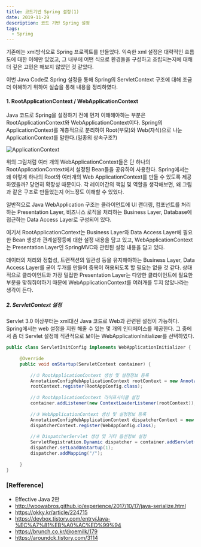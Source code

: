 ```yaml
---
title: 코드기반 Spring 설정(1)
date: 2019-11-29
description: 코드 기반 Spring 설정
tags:
  - Spring
---  
```

 
 기존에는 xml방식으로 Spring 프로젝트를 만들었다. 익숙한 xml 설정은 대략적인 흐름도에 대한 이해만 있었고, 
 그 내부에 어떤 식으로 환경들을 구성하고 조립되는지에 대해 더 깊은 고민은 해보지 않았던 것 같았다.

이번 Java Code로 Spring 설정을 통해 Spring의 ServletContext 구조에 대해 조금 더 이해하기 위하여 실습을 통해
내용을 정리하였다. 

#### 1. RootApplicationContext / WebApplicationContext

 Java 코드로 Spring을 설정하기 전에 먼저 이해해야하는 부분은 RootApplicationContext와 WebApplicationContext이다. 
 Spring의 ApplicationContext를 계층적으로 분리하여 Root(부모)와 Web(자식)으로 나눈 ApplicationContext를 말한다.(일종의 상속구조?)

 ![ApplicationContext](../applicationContext_setup/applicationContext.png)

위의 그림처럼 여러 개의 WebApplicationContext들은 단 하나의 RootApplicationContext에서 설정된 Bean들을 공유하여 사용한다. 
Spring에서는 왜 이렇게 하나의 Root와 여러개의 Web ApplicationContext를 만들 수 있도록 제공하였을까?
당연히 확장성 때문이다. 각 레이어간의 책임 및 역할을 생각해보면, 왜 그림과 같은 구조로 만들었는지 어느정도 이해할 수 있었다.

일반적으로 Java WebApplication 구조는 클라이언트에 UI 랜더링, 컴포넌트를 처리하는 Presentation Layer, 
비즈니스 로직을 처리하는 Business Layer, Database에 접근하는 Data Access Layer로 구성되어 있다. 

여기서 RootApplicationContext는 Business Layer와 Data Access Layer에 필요한 Bean 생성과 관계설정등에 대한 설정 내용을 담고 있고, 
WebApplicationContext는 Presentation Layer인 SpringMVC와 관련된 설정 내용을 담고 있다.


 데이터의 처리와 정합성, 트랜잭션의 일관성 등을 유지해야하는 Business Layer, Data Access Layer를 굳이 두개를 만들어 중복이 허용되도록 할 필요는 없을 것 같다.
상대적으로 클라이언트와 가장 밀접한 Presentation Layer는 다양한 클라이언트에 필요한 부분을 맞춰줘야하기 때문에 WebApplicationContext를 
여러개를 두지 않았나라는 생각이 든다.


##### 2. ServletContext 설정
Servlet 3.0 이상부터는 xml대신 Java 코드로 Web과 관련된 설정이 가능하다. 
Spring에서는 web 설정을 지원 해줄 수 있는 몇 개의 인터페이스를 제공한다. 그 중에서 좀 더 Servlet 설정에 직관적으로 보이는 WebApplicationInitializer를 선택하였다.

~~~java
public class ServletInitConfig implements WebApplicationInitializer {
 
     @Override
     public void onStartup(ServletContext container) {
 
         //① RootApplicationContext 생성 및 설정정보 등록
         AnnotationConfigWebApplicationContext rootContext = new AnnotationConfigWebApplicationContext();
         rootContext.register(RootAppConfig.class);
 
         //② RootApplicationContext 라이프사이클 설정
         container.addListener(new ContextLoaderListener(rootContext));
 
         //③ WebApplicationContext 생성 및 설정정보 등록
         AnnotationConfigWebApplicationContext dispatcherContext = new AnnotationConfigWebApplicationContext();
         dispatcherContext.register(WebAppConfig.class);
 
         //④ DispatcherServlet 생성 및 기타 옵션정보 설정
         ServletRegistration.Dynamic dispatcher = container.addServlet("dispatcher", new DispatcherServlet(dispatcherContext));
         dispatcher.setLoadOnStartup(1);
         dispatcher.addMapping("/");
        
     }
}
~~~


### [Refference]
- Effective Java 2판
- http://woowabros.github.io/experience/2017/10/17/java-serialize.html
- https://okky.kr/article/224715
- https://devbox.tistory.com/entry/Java-%EC%A7%81%EB%A0%AC%ED%99%94 
- https://brunch.co.kr/@oemilk/179
- https://aroundck.tistory.com/3114
